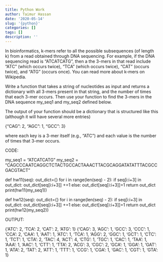 ```yaml
---
title: Python Work
author: Taimur Hassan
date: '2020-05-14'
slug: '{python}'
categories: []
tags: []
description: ''
---
```

[](/blog/2020-05-14-python-work_files/python.png)

In bioinformatics, k-mers refer to all the possible subsequences (of length k) from a read obtained through DNA sequencing. For example, if the DNA sequencing read is "ATCATCATG", then a the 3-mers in that read include "ATC" (which occurs twice), "TCA" (which occurs twice), "CAT" (occurs twice), and "ATG" (occurs once). You can read more about k-mers on Wikipedia.

Write a function that takes a string of nucleotides as input and returns a dictionary with all 3-mers present in that string, and the number of times that each 3-mer occurs. Then use your function to find the 3-mers in the DNA sequence my_seq1 and my_seq2 defined below.

The output of your function should be a dictionary that is structured like this (although it will have several more entries)

{"CAG": 2, "AGC": 1, "GCC": 3}

where each key is a 3-mer itself (e.g., "ATC") and each value is the number of times that 3-mer occurs.




CODE:

my_seq1 = "ATCATCATG"
my_seq2 = "CAGCCCAATCAGGCTCTACTGCCACTAAACTTACGCAGGATATATTTACGCCGACGTACT"

def hw11(seq):
    out_dict={}
    for i in range(len(seq) - 2):
        if seq[i:i+3] in out_dict:
            out_dict[seq[i:i+3]] +=1
        else:
            out_dict[seq[i:i+3]]=1
    return out_dict
print(hw11(my_seq1))

def hw12(seq):
    out_dict={}
    for i in range(len(seq) - 2):
        if seq[i:i+3] in out_dict:
            out_dict[seq[i:i+3]] +=1
        else:
            out_dict[seq[i:i+3]]=1
    return out_dict
print(hw12(my_seq2))


OUTPUT:

{'ATC': 2, 'TCA': 2, 'CAT': 2, 'ATG': 1}
{'CAG': 3, 'AGC': 1, 'GCC': 3, 'CCC': 1, 'CCA': 2, 'CAA': 1, 'AAT': 1, 'ATC': 1, 'TCA': 1, 'AGG': 2, 'GGC': 1, 'GCT': 1, 'CTC': 1, 'TCT': 1, 'CTA': 2, 'TAC': 4, 'ACT': 4, 'CTG': 1, 'TGC': 1, 'CAC': 1, 'TAA': 1, 'AAA': 1, 'AAC': 1, 'CTT': 1, 'TTA': 2, 'ACG': 3, 'CGC': 2, 'GCA': 1, 'GGA': 1, 'GAT': 1, 'ATA': 2, 'TAT': 2, 'ATT': 1, 'TTT': 1, 'CCG': 1, 'CGA': 1, 'GAC': 1, 'CGT': 1, 'GTA': 1}
